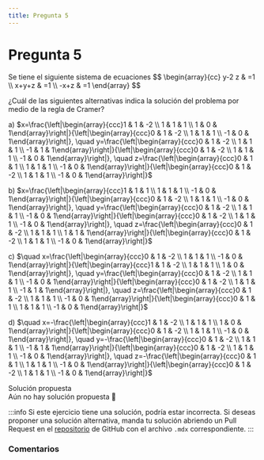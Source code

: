 ```yaml
---
title: Pregunta 5
---
```



# Pregunta 5

<div className="exercise">
Se tiene el siguiente sistema de ecuaciones
$$
\begin{array}{cc}
y-2 z & =1 \\
x+y+z & =1 \\
-x+z & =1
\end{array}
$$

¿Cuál de las siguientes alternativas indica la solución del problema por medio de la regla de Cramer?

a) $x=\frac{\left|\begin{array}{ccc}1 & 1 & -2 \\ 1 & 1 & 1 \\ 1 & 0 & 1\end{array}\right|}{\left|\begin{array}{ccc}0 & 1 & -2 \\ 1 & 1 & 1 \\ -1 & 0 & 1\end{array}\right|}, \quad y=\frac{\left|\begin{array}{ccc}0 & 1 & -2 \\ 1 & 1 & 1 \\ -1 & 1 & 1\end{array}\right|}{\left|\begin{array}{ccc}0 & 1 & -2 \\ 1 & 1 & 1 \\ -1 & 0 & 1\end{array}\right|}, \quad z=\frac{\left|\begin{array}{ccc}0 & 1 & 1 \\ 1 & 1 & 1 \\ -1 & 0 & 1\end{array}\right|}{\left|\begin{array}{ccc}0 & 1 & -2 \\ 1 & 1 & 1 \\ -1 & 0 & 1\end{array}\right|}$

b) $x=\frac{\left|\begin{array}{ccc}1 & 1 & 1 \\ 1 & 1 & 1 \\ -1 & 0 & 1\end{array}\right|}{\left|\begin{array}{ccc}0 & 1 & -2 \\ 1 & 1 & 1 \\ -1 & 0 & 1\end{array}\right|}, \quad y=\frac{\left|\begin{array}{ccc}0 & 1 & -2 \\ 1 & 1 & 1 \\ -1 & 0 & 1\end{array}\right|}{\left|\begin{array}{ccc}0 & 1 & -2 \\ 1 & 1 & 1 \\ -1 & 0 & 1\end{array}\right|}, \quad z=\frac{\left|\begin{array}{ccc}0 & 1 & -2 \\ 1 & 1 & 1 \\ 1 & 1 & 1\end{array}\right|}{\left|\begin{array}{ccc}0 & 1 & -2 \\ 1 & 1 & 1 \\ -1 & 0 & 1\end{array}\right|}$

c) $\quad x=\frac{\left|\begin{array}{ccc}0 & 1 & -2 \\ 1 & 1 & 1 \\ -1 & 0 & 1\end{array}\right|}{\left|\begin{array}{ccc}1 & 1 & -2 \\ 1 & 1 & 1 \\ 1 & 0 & 1\end{array}\right|}, \quad y=\frac{\left|\begin{array}{ccc}0 & 1 & -2 \\ 1 & 1 & 1 \\ -1 & 0 & 1\end{array}\right|}{\left|\begin{array}{ccc}0 & 1 & -2 \\ 1 & 1 & 1 \\ -1 & 1 & 1\end{array}\right|}, \quad z=\frac{\left|\begin{array}{ccc}0 & 1 & -2 \\ 1 & 1 & 1 \\ -1 & 0 & 1\end{array}\right|}{\left|\begin{array}{ccc}0 & 1 & 1 \\ 1 & 1 & 1 \\ -1 & 0 & 1\end{array}\right|}$

d) $\quad x=-\frac{\left|\begin{array}{ccc}1 & 1 & -2 \\ 1 & 1 & 1 \\ 1 & 0 & 1\end{array}\right|}{\left|\begin{array}{ccc}0 & 1 & -2 \\ 1 & 1 & 1 \\ -1 & 0 & 1\end{array}\right|}, \quad y=-\frac{\left|\begin{array}{ccc}0 & 1 & -2 \\ 1 & 1 & 1 \\ -1 & 1 & 1\end{array}\right|}{\left|\begin{array}{ccc}0 & 1 & -2 \\ 1 & 1 & 1 \\ -1 & 0 & 1\end{array}\right|}, \quad z=-\frac{\left|\begin{array}{ccc}0 & 1 & 1 \\ 1 & 1 & 1 \\ -1 & 0 & 1\end{array}\right|}{\left|\begin{array}{ccc}0 & 1 & -2 \\ 1 & 1 & 1 \\ -1 & 0 & 1\end{array}\right|}$
</div>

<MDXDetails>
<summary>Solución propuesta</summary>

<div className="exercise">
Aún no hay solución propuesta 🥲
</div>

:::info
Si este ejercicio tiene una solución, podría estar incorrecta. Si deseas proponer una solución alternativa, manda tu solución abriendo
un Pull Request en el [repositorio](https://github.com/crow-rojas/apuntes-fundamentals/pulls) de GitHub con el archivo
`.mdx` correspondiente.
:::

</MDXDetails>

### Comentarios

<Disqus
  url="https://crow-rojas.github.io/apuntes-fundamentals/docs/mathematics/linear-algebra/exercises/2018-1/p05"
  identifier="docs/mathematics/linear-algebra/exercises/2018-1/p05"
  title="2018-1 Álgebra Lineal - Pregunta 05"
/>
